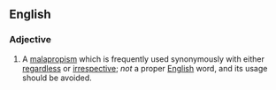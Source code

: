 ==English==
===Adjective===

# A [[malapropism]] which is frequently used synonymously with either [[regardless]] or [[irrespective]]; ''not'' a proper [[English]] word, and its usage should be avoided.